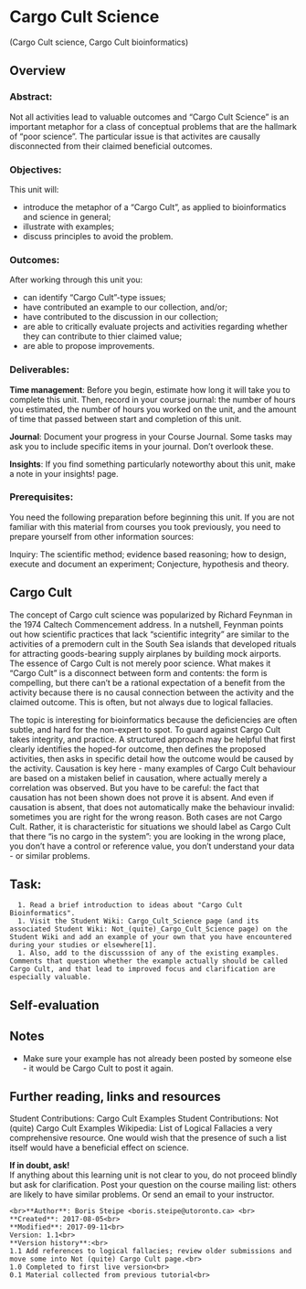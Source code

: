 # Cargo Cult Science {#cargocult}
(Cargo Cult science, Cargo Cult bioinformatics)

## Overview 
### Abstract:
Not all activities lead to valuable outcomes and "Cargo Cult Science" is an important metaphor for a class of conceptual problems that are the hallmark of "poor science". The particular issue is that activites are causally disconnected from their claimed beneficial outcomes.

### Objectives:
This unit will:

  * introduce the metaphor of a "Cargo Cult", as applied to bioinformatics and science in general;
  * illustrate with examples;
  * discuss principles to avoid the problem.

### Outcomes:
After working through this unit you:

  * can identify "Cargo Cult"-type issues;
  * have contributed an example to our collection, and/or;
  * have contributed to the discussion in our collection;
  * are able to critically evaluate projects and activities regarding whether they can contribute to thier claimed value;
  * are able to propose improvements.

### Deliverables:
**Time management**: Before you begin, estimate how long it will take you to complete this unit. Then, record in your course journal: the number of hours you estimated, the number of hours you worked on the unit, and the amount of time that passed between start and completion of this unit.

**Journal**: Document your progress in your Course Journal. Some tasks may ask you to include specific items in your journal. Don't overlook these.

**Insights**: If you find something particularly noteworthy about this unit, make a note in your insights! page.

### Prerequisites:
You need the following preparation before beginning this unit. If you are not familiar with this material from courses you took previously, you need to prepare yourself from other information sources:

Inquiry: The scientific method; evidence based reasoning; how to design, execute and document an experiment; Conjecture, hypothesis and theory.
 
 
## Cargo Cult

The concept of Cargo cult science was popularized by Richard Feynman in the 1974 Caltech Commencement address. In a nutshell, Feynman points out how scientific practices that lack "scientific integrity" are similar to the activities of a premodern cult in the South Sea islands that developed rituals for attracting goods-bearing supply airplanes by building mock airports.
The essence of Cargo Cult is not merely poor science. What makes it "Cargo Cult" is a disconnect between form and contents: the form is compelling, but there can't be a rational expectation of a benefit from the activity because there is no causal connection between the activity and the claimed outcome. This is often, but not always due to logical fallacies.

The topic is interesting for bioinformatics because the deficiencies are often subtle, and hard for the non-expert to spot. To guard against Cargo Cult takes integrity, and practice. A structured approach may be helpful that first clearly identifies the hoped-for outcome, then defines the proposed activities, then asks in specific detail how the outcome would be caused by the activity. Causation is key here - many examples of Cargo Cult behaviour are based on a mistaken belief in causation, where actually merely a correlation was observed. But you have to be careful: the fact that causation has not been shown does not prove it is absent. And even if causation is absent, that does not automatically make the behaviour invalid: sometimes you are right for the wrong reason. Both cases are not Cargo Cult. Rather, it is characteristic for situations we should label as Cargo Cult that there "is no cargo in the system": you are looking in the wrong place, you don't have a control or reference value, you don't understand your data - or similar problems.
 
## Task:
```block
  1. Read a brief introduction to ideas about "Cargo Cult Bioinformatics".
  1. Visit the Student Wiki: Cargo_Cult_Science page (and its associated Student Wiki: Not_(quite)_Cargo_Cult_Science page) on the Student Wiki and add an example of your own that you have encountered during your studies or elsewhere[1].
  1. Also, add to the discusssion of any of the existing examples. Comments that question whether the example actually should be called Cargo Cult, and that lead to improved focus and clarification are especially valuable.
```

## Self-evaluation
## Notes
  * Make sure your example has not already been posted by someone else - it would be Cargo Cult to post it again.

## Further reading, links and resources
Student Contributions: Cargo Cult Examples
Student Contributions: Not (quite) Cargo Cult Examples
Wikipedia: List of Logical Fallacies a very comprehensive resource. One would wish that the presence of such a list itself would have a beneficial effect on science.
 
**If in doubt, ask!**<br>
If anything about this learning unit is not clear to you, do not proceed blindly but ask for clarification. Post your question on the course mailing list: others are likely to have similar problems. Or send an email to your instructor.

 
```block2
<br>**Author**: Boris Steipe <boris.steipe@utoronto.ca> <br>
**Created**: 2017-08-05<br>
**Modified**: 2017-09-11<br>
Version: 1.1<br>
**Version history**:<br>
1.1 Add references to logical fallacies; review older submissions and move some into Not (quite) Cargo Cult page.<br>
1.0 Completed to first live version<br>
0.1 Material collected from previous tutorial<br>
 
```


 


